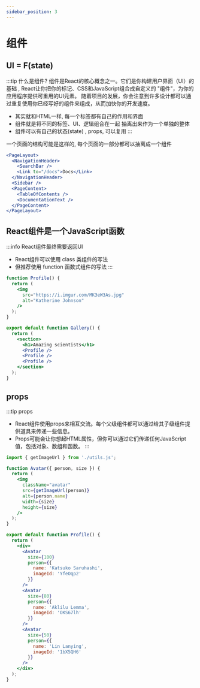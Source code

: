 ```yaml
---
sidebar_position: 3
---
```




# 组件


## UI = F(state)

:::tip 什么是组件?
组件是React的核心概念之一。它们是你构建用户界面（UI）的基础 , React让你把你的标记、CSS和JavaScript组合成自定义的 "组件"，为你的应用程序提供可重用的UI元素。
随着项目的发展，你会注意到许多设计都可以通过重复使用你已经写好的组件来组成，从而加快你的开发速度。
- 其实就和HTML一样, 每一个标签都有自己的作用和界面
- 组件就是将不同的标签、UI、逻辑组合在一起 抽离出来作为一个单独的整体
- 组件可以有自己的状态(state) , props, 可以复用
:::

一个页面的结构可能是这样的, 每个页面的一部分都可以抽离成一个组件

```jsx
<PageLayout>
  <NavigationHeader>
    <SearchBar />
    <Link to="/docs">Docs</Link>
  </NavigationHeader>
  <Sidebar />
  <PageContent>
    <TableOfContents />
    <DocumentationText />
  </PageContent>
</PageLayout>
```

## React组件是一个JavaScript函数

:::info React组件最终需要返回UI
- React组件可以使用 class 类组件的写法
- 但推荐使用 function 函数式组件的写法
:::

```jsx {2,11}
function Profile() {
  return (
    <img
      src="https://i.imgur.com/MK3eW3As.jpg"
      alt="Katherine Johnson"
    />
  );
}

export default function Gallery() {
  return (
    <section>
      <h1>Amazing scientists</h1>
      <Profile />
      <Profile />
      <Profile />
    </section>
  );
}
```

## props

:::tip props
- React组件使用props来相互交流。每个父级组件都可以通过给其子级组件提供道具来传递一些信息。
- Props可能会让你想起HTML属性，但你可以通过它们传递任何JavaScript值，包括对象、数组和函数。
:::


```jsx
import { getImageUrl } from './utils.js';

function Avatar({ person, size }) {
  return (
    <img
      className="avatar"
      src={getImageUrl(person)}
      alt={person.name}
      width={size}
      height={size}
    />
  );
}

export default function Profile() {
  return (
    <div>
      <Avatar
        size={100}
        person={{
          name: 'Katsuko Saruhashi',
          imageId: 'YfeOqp2'
        }}
      />
      <Avatar
        size={80}
        person={{
          name: 'Aklilu Lemma',
          imageId: 'OKS67lh'
        }}
      />
      <Avatar
        size={50}
        person={{
          name: 'Lin Lanying',
          imageId: '1bX5QH6'
        }}
      />
    </div>
  );
}
```